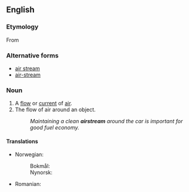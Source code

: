 ==English==

===Etymology===
From {{compound|air|stream|lang=en}}

===Alternative forms===
* [[air stream]]
* [[air-stream]]

===Noun===
{{en-noun}}

# A [[flow]] or [[current]] of [[air]].
# The flow of air around an object.
#: ''Maintaining a clean '''airstream''' around the car is important for good fuel economy.''

====Translations====
{{trans-top|flow or current of air}}
* Norwegian:
*: Bokmål: {{t|nb|luftstrøm|m}}
*: Nynorsk: {{t|nn|luftstraum|m}}
{{trans-mid}}
* Romanian: {{t+|ro|curent de aer|n}}
{{trans-bottom}}